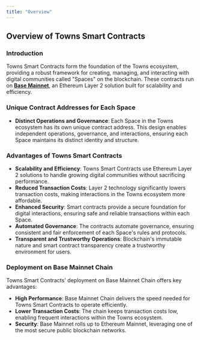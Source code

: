 ```yaml
---
title: "Overview"
---
```


## Overview of Towns Smart Contracts

### **Introduction**

Towns Smart Contracts form the foundation of the Towns ecosystem, providing a robust framework for creating, managing, and interacting with digital communities called "Spaces" on the blockchain. These contracts run on [**Base Mainnet**](https://base.org/), an Ethereum Layer 2 solution built for scalability and efficiency.

### **Unique Contract Addresses for Each Space**

- **Distinct Operations and Governance**: Each Space in the Towns ecosystem has its own unique contract address. This design enables independent operations, governance, and interactions, ensuring each Space maintains its distinct identity and structure.

### **Advantages of Towns Smart Contracts**

- **Scalability and Efficiency**: Towns Smart Contracts use Ethereum Layer 2 solutions to handle growing digital communities without sacrificing performance.
- **Reduced Transaction Costs**: Layer 2 technology significantly lowers transaction costs, making interactions in the Towns ecosystem more affordable.
- **Enhanced Security**: Smart contracts provide a secure foundation for digital interactions, ensuring safe and reliable transactions within each Space.
- **Automated Governance**: The contracts automate governance, ensuring consistent and fair enforcement of each Space's rules and protocols.
- **Transparent and Trustworthy Operations**: Blockchain's immutable nature and smart contract transparency create a trustworthy environment for users.

### **Deployment on Base Mainnet Chain**

Towns Smart Contracts' deployment on Base Mainnet Chain offers key advantages:

- **High Performance**: Base Mainnet Chain delivers the speed needed for Towns Smart Contracts to operate efficiently.
- **Lower Transaction Costs**: The chain keeps transaction costs low, enabling frequent interactions within the Towns ecosystem.
- **Security**: Base Mainnet rolls up to Ethereum Mainnet, leveraging one of the most secure public blockchain networks.